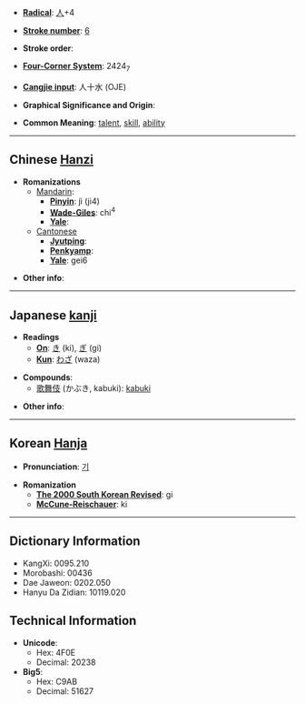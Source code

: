 * '''[[Wiktionary:Chinese radical index| Radical]]''': [[Wiktionary:Chinese radical index 人|人]]+4

* '''[[Wiktionary:Chinese total strokes index|Stroke number]]''': [[Wiktionary:Chinese total strokes index 6|6]]

* '''Stroke order''': 

* '''[[Wiktionary:Chinese four corner index|Four-Corner System]]''': 2424<sub>7</sub>

* '''[[Wiktionary:Chinese Cangjie index|Cangjie input]]''': 人十水 (OJE)

* '''Graphical Significance and Origin''': 

* '''Common Meaning''': [[talent]], [[skill]], [[ability]]

----

== Chinese [[Hanzi]] ==

* '''Romanizations'''
** [[Mandarin]]:
*** '''[[Pinyin]]''': jì (ji4)
*** '''[[Wade-Giles]]''': chi<sup>4</sup>
*** '''[[Yale]]''': 
**[[Cantonese]]
***'''[[Jyutping]]''':
***'''[[Penkyamp]]''': 
***'''[[Yale]]''': gei6

* '''Other info''': 

----

== Japanese [[kanji]] ==

* '''Readings'''
** '''[[On]]''': [[き]] (ki), [[ぎ]] (gi)
** '''[[Kun]]''': [[わざ]] (waza)

* '''Compounds''':
** [[歌舞伎]] (かぶき, kabuki): [[kabuki]]

* '''Other info''':  

----

== Korean [[Hanja]] ==

* '''Pronunciation''': [[기]]

* '''Romanization'''
** '''[[The 2000 South Korean Revised Romanization|The 2000 South Korean Revised]]''': gi
** '''[[McCune-Reischauer]]''': ki

----

== Dictionary Information ==

* KangXi: 0095.210
* Morobashi: 00436
* Dae Jaweon: 0202.050
* Hanyu Da Zidian: 10119.020

== Technical Information ==

* '''Unicode''':
** Hex: 4F0E
** Decimal: 20238
* '''Big5''':
** Hex: C9AB
** Decimal: 51627